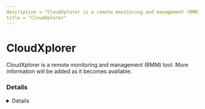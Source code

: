 ```yaml
---
description = "CloudXplorer is a remote monitoring and management (RMM) tool. More information will be added as it becomes available."
title = "CloudXplorer"
---
```




# CloudXplorer

CloudXplorer is a remote monitoring and management (RMM) tool. More information will be added as it becomes available.

### Details
<Details author={""}
         category={""}
         created={""}
         website={""}
         lastModified={""}
         privileges={""}
         free={ "" }
         verification={""}
/>

#### Installation Paths
<Card code={ ["C:\\Program Files\\ClumsyLeaf Software\\CloudXplorer\\*", "*\\ClumsyLeaf Software\\CloudXplorer\\*", "*\\clumsyleaf.cloudxplorer*.exe"] }/>





### Forensic Artifacts








### Detections
- Detects potential processes activity of CloudXplorer RMM tool
  - [Sigma Rule](https://github.com/magicsword-io/LOLRMM/blob/main/detections/sigma/cloudxplorer_processes_sigma.yml)


